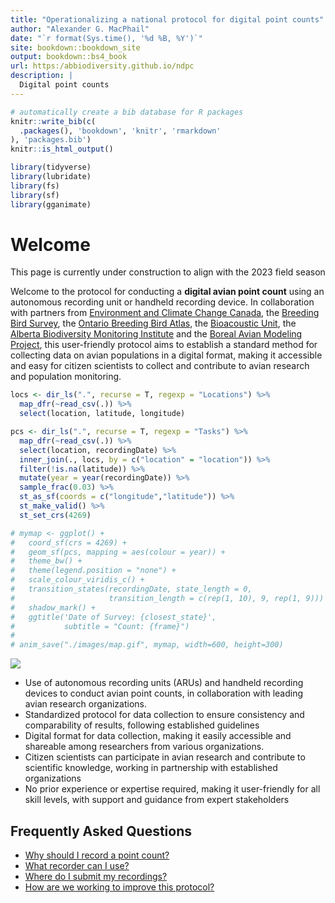 ```yaml
--- 
title: "Operationalizing a national protocol for digital point counts"
author: "Alexander G. MacPhail"
date: "`r format(Sys.time(), '%d %B, %Y')`"
site: bookdown::bookdown_site
output: bookdown::bs4_book
url: https:/abbiodiversity.github.io/ndpc
description: |
  Digital point counts
---
```


```r
# automatically create a bib database for R packages
knitr::write_bib(c(
  .packages(), 'bookdown', 'knitr', 'rmarkdown'
), 'packages.bib')
knitr::is_html_output()

library(tidyverse)
library(lubridate)
library(fs)
library(sf)
library(gganimate)

```

# Welcome

::: {.rmdnote}
This page is currently under construction to align with the 2023 field season
:::

Welcome to the protocol for conducting a **digital avian point count** using an autonomous recording unit or handheld recording device. In collaboration with partners from [Environment and Climate Change Canada](), the [Breeding Bird Survey](), the [Ontario Breeding Bird Atlas](), the [Bioacoustic Unit](), the [Alberta Biodiversity Monitoring Institute]() and the [Boreal Avian Modeling Project](), this user-friendly protocol aims to establish a standard method for collecting data on avian populations in a digital format, making it accessible and easy for citizen scientists to collect and contribute to avian research and population monitoring.

```r

locs <- dir_ls(".", recurse = T, regexp = "Locations") %>%
  map_dfr(~read_csv(.)) %>%
  select(location, latitude, longitude)

pcs <- dir_ls(".", recurse = T, regexp = "Tasks") %>%
  map_dfr(~read_csv(.)) %>%
  select(location, recordingDate) %>%
  inner_join(., locs, by = c("location" = "location")) %>%
  filter(!is.na(latitude)) %>%
  mutate(year = year(recordingDate)) %>%
  sample_frac(0.03) %>%
  st_as_sf(coords = c("longitude","latitude")) %>%
  st_make_valid() %>%
  st_set_crs(4269)

# mymap <- ggplot() +
#   coord_sf(crs = 4269) +
#   geom_sf(pcs, mapping = aes(colour = year)) +
#   theme_bw() +
#   theme(legend.position = "none") +
#   scale_colour_viridis_c() +
#   transition_states(recordingDate, state_length = 0,
#                     transition_length = c(rep(1, 10), 9, rep(1, 9))) + 
#   shadow_mark() +
#   ggtitle('Date of Survey: {closest_state}',
#           subtitle = "Count: {frame}")
# 
# anim_save("./images/map.gif", mymap, width=600, height=300)
```

![](./images/map.gif)

- Use of autonomous recording units (ARUs) and handheld recording devices to conduct avian point counts, in collaboration with leading avian research organizations.
- Standardized protocol for data collection to ensure consistency and comparability of results, following established guidelines
- Digital format for data collection, making it easily accessible and shareable among researchers from various organizations.
- Citizen scientists can participate in avian research and contribute to scientific knowledge, working in partnership with established organizations
- No prior experience or expertise required, making it user-friendly for all skill levels, with support and guidance from expert stakeholders

## Frequently Asked Questions {.unnumbered}

- [Why should I record a point count?](#introduction)
- [What recorder can I use?](#selecting-a-recorder)
- [Where do I submit my recordings?](#data-submission)
- [How are we working to improve this protocol?](#discussion)
